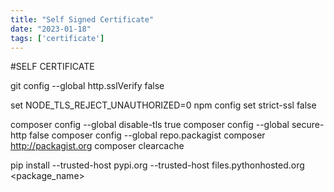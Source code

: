 ```yaml
---
title: "Self Signed Certificate"
date: "2023-01-18"
tags: ['certificate']
---
```


#SELF CERTIFICATE

git config --global http.sslVerify false

set NODE_TLS_REJECT_UNAUTHORIZED=0
npm config set strict-ssl false

composer config --global disable-tls true
composer config --global secure-http false
composer config --global repo.packagist composer http://packagist.org
composer clearcache

pip install --trusted-host pypi.org --trusted-host files.pythonhosted.org <package_name>